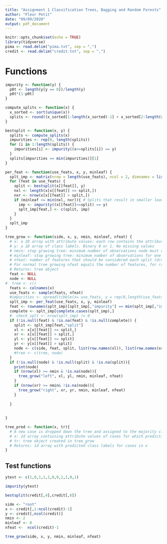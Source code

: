 ---
title: "Assignment 1 Classification Trees, Bagging and Random Forests"
author: "Fleur Petit"
date: "09/09/2020"
output: pdf_document
---

```{r setup, include=FALSE}
knitr::opts_chunk$set(echo = TRUE)
library(tidyverse)
pima <- read.delim("pima.txt", sep = ",")
credit <- read.delim("credit.txt", sep = ",")

```

# Functions

```{r}

impurity <- function(y) {
  p0t <- length(y[y == 0])/length(y)
  p0t*(1-p0t)
}

compute_splits <- function(x) {
  x_sorted <- sort(unique(x))
  splits <- round((x_sorted[1:length(x_sorted)-1] + x_sorted[2:length(x_sorted)])/2)
}

bestsplit <- function(x, y) {
  splits <- compute_splits(x)
  impurities <- rep(0, length(splits))
  for (i in 1:length(splits)) {
    impurities[i] <- impurity((x<=splits[i]) == y)
  }
  splits[impurities == min(impurities)][1]
}

per_feat <- function(use_feats, x, y, minleaf) {
  splt_imp <- matrix(nrow = length(use_feats), ncol = 2, dimnames = list(use_feats, c("split", "impurity")))
  for (feat in use_feats) {
    split <- bestsplit(x[[feat]], y)
    nxl <- length(x[x[[feat]] <= split,])
    nxr <- nrow(x[x[[feat]] > split,])
    if (minleaf <= min(nxl, nxr)){ # Splits that result in smaller leaves than minleaf are not allowed
      imp <- impurity((x[[feat]]<=split) == y)
      splt_imp[feat,] <- c(split, imp)
    }
  }
  splt_imp
}

tree_grow <- function(side, x, y, nmin, minleaf, nfeat) {
  # x: a 2D array with attribute values: each row contains the attribute values of one training example
  # y: a 1D array of class labels. Binary 0 or 1. No missing values
  # nmin: stop growing tree: minimum number of observations node must contain to split
  # minleaf: stop growing tree: minimum number of observations for one node after split
  # nfeat: number of features that should be considered each split (draw at random nfeat features and select the best one)
  # For normal tree growing nfeat equals the number of features, for random forrest it is less.
  # Returns: tree object 
  feat <- NULL
  node <- NULL
#  tree <- c()
  feats <- colnames(x)
  use_feats <- sample(feats, nfeat)
  #impurities <- spread(tibble(x= use_feats, y = rep(0,length(use_feats))), x, y)
  splt_imp <- per_feat(use_feats, x, y, minleaf)
  feat <- rownames(splt_imp)[splt_imp[,"impurity"] == min(splt_imp[,"impurity"], na.rm = T)][1]
  complete <- splt_imp[complete.cases(splt_imp),]
  #  check_splt <- nrow(splt_imp) != 0
  if (!is.null(feat) & !is.na(feat) & !is.null(complete)) {
    split <- splt_imp[feat,"split"]
    xl <- x[x[[feat]] <= split,]
    xr <- x[x[[feat]] > split,]
    yl <- y[x[[feat]] <= split]
    yr <- y[x[[feat]] > split]
    node <- c(side, feat, split, list(row.names(xl)), list(row.names(xr)))
    #tree <- c(tree, node)
  } 
  if (!is.null(node) & !is.null(split) & !is.na(split)){
    print(node)
    if (nrow(xl) >= nmin & !is.na(node)){
      tree_grow("left", xl, yl, nmin, minleaf, nfeat)
    } 
    if (nrow(xr) >= nmin& !is.na(node)){
      tree_grow("right", xr, yr, nmin, minleaf, nfeat)
    }
    
  }
  
  
}

tree_pred <- function(x, tr){
  # A new case is dropped down the tree and assigned to the majority class of each node it passes
  # x: 2d array containing attribute values of cases for which prediction is required
  # tr: tree object created in tree_grow
  # Returns: 1d array with predicted class labels for cases in x
}


```


## Test functions 

```{r}

ytest <- c(1,0,1,1,1,0,0,1,1,0,1)

impurity(ytest)

bestsplit(credit[,4],credit[,6])

side <- "root"
x <- credit[,1:ncol(credit)-1]
y <- credit[,ncol(credit)]
nmin <- 2
minleaf <- 0
nfeat <-  ncol(credit)-1

tree_grow(side, x, y, nmin, minleaf, nfeat)

```